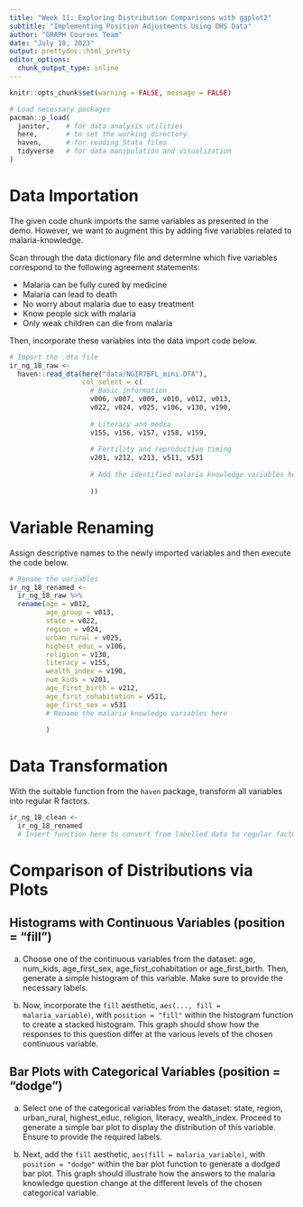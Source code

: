 ```yaml
---
title: "Week 11: Exploring Distribution Comparisons with ggplot2"
subtitle: "Implementing Position Adjustments Using DHS Data"
author: "GRAPH Courses Team"
date: "July 18, 2023"
output: prettydoc::html_pretty
editor_options: 
  chunk_output_type: inline
---
```


```r
knitr::opts_chunk$set(warning = FALSE, message = FALSE)
```

```r
# Load necessary packages
pacman::p_load(
  janitor,    # for data analysis utilities
  here,       # to set the working directory
  haven,      # for reading Stata files
  tidyverse   # for data manipulation and visualization
)
```

# Data Importation

The given code chunk imports the same variables as presented in the demo. However, we want to augment this by adding five variables related to malaria-knowledge. 

Scan through the data dictionary file and determine which five variables correspond to the following agreement statements:

- Malaria can be fully cured by medicine
- Malaria can lead to death
- No worry about malaria due to easy treatment
- Know people sick with malaria
- Only weak children can die from malaria

Then, incorporate these variables into the data import code below.

```r
# Import the .dta file
ir_ng_18_raw <- 
  haven::read_dta(here("data/NGIR7BFL_mini.DTA"),
                  col_select = c(
                    # Basic information
                    v006, v007, v009, v010, v012, v013, 
                    v022, v024, v025, v106, v130, v190,                     
                    
                    # Literacy and media
                    v155, v156, v157, v158, v159, 
                    
                    # Fertility and reproductive timing
                    v201, v212, v213, v511, v531
                    
                    # Add the identified malaria knowledge variables here
                    
                    ))
```

# Variable Renaming

Assign descriptive names to the newly imported variables and then execute the code below.

```r
# Rename the variables
ir_ng_18_renamed <- 
  ir_ng_18_raw %>% 
  rename(age = v012,
         age_group = v013,
         state = v022,
         region = v024,
         urban_rural = v025,
         highest_educ = v106,
         religion = v130,
         literacy = v155,
         wealth_index = v190,
         num_kids = v201,
         age_first_birth = v212,
         age_first_cohabitation = v511,
         age_first_sex = v531
         # Rename the malaria knowledge variables here
         
         )
```

# Data Transformation

With the suitable function from the `haven` package, transform all variables into regular R factors.

```r
ir_ng_18_clean <- 
  ir_ng_18_renamed 
  # Insert function here to convert from labelled data to regular factors
```

# Comparison of Distributions via Plots

## Histograms with Continuous Variables (position = "fill")

a. Choose one of the continuous variables from the dataset: age, num_kids, age_first_sex, age_first_cohabitation or age_first_birth. Then, generate a simple histogram of this variable. Make sure to provide the necessary labels. 

b. Now, incorporate the `fill` aesthetic, `aes(..., fill = malaria_variable)`, with `position = "fill"` within the histogram function to create a stacked histogram. This graph should show how the responses to this question differ at the various levels of the chosen continuous variable.

## Bar Plots with Categorical Variables (position = "dodge")

a. Select one of the categorical variables from the dataset: state, region, urban_rural, highest_educ, religion, literacy, wealth_index. Proceed to generate a simple bar plot to display the distribution of this variable. Ensure to provide the required labels. 

b. Next, add the `fill` aesthetic, `aes(fill = malaria_variable)`, with `position = "dodge"` within the bar plot function to generate a dodged bar plot. This graph should illustrate how the answers to the malaria knowledge question change at the different levels of the chosen categorical variable.

# 